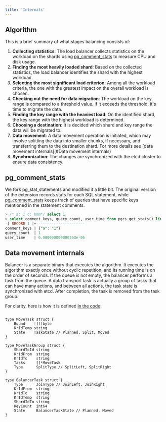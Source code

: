 ```yaml
---
title: 'Internals'
---
```



## Algorithm 

This is a brief summary of what stages balancing consists of:

1. **Collecting statistics**: The load balancer collects statistics on the workload on the shards using [pg_comment_stats](#pg_comment_stats) to measure CPU and disk usage.
2. **Finding the most heavily loaded shard**: Based on the collected statistics, the load balancer identifies the shard with the highest workload.
3. **Selecting the most significant load criterion**: Among all the workload criteria, the one with the greatest impact on the overall workload is chosen.
4. **Checking out the need for data migration**: The workload on the key range is compared to a threshold value. If it exceeds the threshold, it's time to migrate the data.
5. **Finding the key range with the heaviest load**: On the identified shard, the key range with the highest workload is determined.
6. **Choosing a destination**: It is decided which shard and key range the data will be migrated to.
7. **Data movement**: A data movement operation is initiated, which may involve splitting the data into smaller chunks, if necessary, and transferring them to the destination shard. For more details see [data movement internals](#Data movement internals)
8. **Synchronization**: The changes are synchronized with the etcd cluster to ensure data consistency.

## pg_comment_stats

We fork pg_stat_statements and modified it a little bit. The original version of the extension records stats for each SQL statement, while [pg_comment_stats](https://github.com/munakoiso/pg_comment_stats) keeps track of queries that have specific keys mentioned in the statement comments.

```sql
> /* a: 1 c: hmm*/ select 1;
> select comment_keys, query_count, user_time from pgcs_get_stats() limit 1;
-[ RECORD 1 ]+----------------------
comment_keys | {"a": "1"}
query_count  | 1
user_time    | 6.000000000000363e-06
```

## Data movement internals

Balancer is a separate binary that executes the algorithm. It executes the algorithm exactly once without cyclic repetition, and its running time is on the order of seconds. If the queue is not empty, the balancer performs a task from the queue. A data transport task is actually a group of tasks that can have many actions, and between all actions, the task state is synchronized with etcd. After completion, the task is removed from the task group.

For clarity, here is how it is defined [in the code](https://github.com/pg-sharding/spqr/blob/master/pkg/models/tasks/tasks.go ):

```golang

type MoveTask struct {
	Bound    [][]byte
	KrIdTemp string
	State    TaskState // Planned, Split, Moved
}

type MoveTaskGroup struct {
	ShardToId string
	KrIdFrom  string
	KrIdTo    string
	Tasks     []*MoveTask
	Type      SplitType // SplitLeft, SplitRight
}

type BalancerTask struct {
	Type      JoinType // JoinLeft, JoinRight
	KrIdFrom  string
	KrIdTo    string
	KrIdTemp  string
	ShardIdTo string
	KeyCount  int64
	State     BalancerTaskState // Planned, Moved
}
```